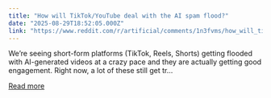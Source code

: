 ```yaml
---
title: "How will TikTok/YouTube deal with the AI spam flood?"
date: "2025-08-29T18:52:05.000Z"
link: "https://www.reddit.com/r/artificial/comments/1n3fvms/how_will_tiktokyoutube_deal_with_the_ai_spam_flood/"
---
```


We’re seeing short-form platforms (TikTok, Reels, Shorts) getting flooded with AI-generated videos at a crazy pace and they are actually getting good engagement. Right now, a lot of these still get tr...

[Read more](https://www.reddit.com/r/artificial/comments/1n3fvms/how_will_tiktokyoutube_deal_with_the_ai_spam_flood/)
